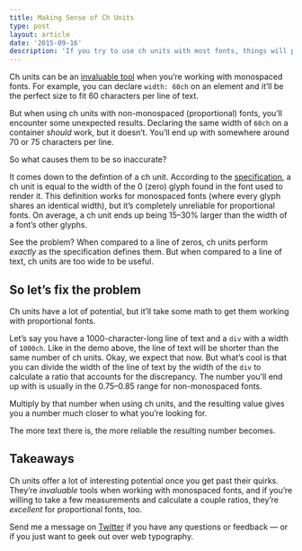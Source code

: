 ```yaml
---
title: Making Sense of Ch Units
type: post
layout: article
date: '2015-09-16'
description: 'If you try to use ch units with most fonts, things will probably end up broken. Here are some of the issues you’ll come across as well as ways you can fix them.'
---
```


Ch units can be an [invaluable tool][typographic-units] when you’re working with monospaced fonts. For example, you can declare `width: 60ch` on an element and it’ll be the perfect size to fit 60 characters per line of text.

But when using ch units with non-monospaced (proportional) fonts, you’ll encounter some unexpected results. Declaring the same width of `60ch` on a container _should_ work, but it doesn’t. You’ll end up with somewhere around 70 or 75 characters per line.

So what causes them to be so inaccurate?

It comes down to the defintion of a ch unit. According to the [specification][specification], a ch unit is equal to the width of the 0 (zero) glyph found in the font used to render it. This definition works for monospaced fonts (where every glyph shares an identical width), but it’s completely unreliable for proportional fonts. On average, a ch unit ends up being 15–30% larger than the width of a font’s other glyphs.

<CodePen
  height={560}
  id="24f0cb69d20658c4b14f6fef8e32ce59"
  title="Mismatched text and ch widths"
/>

See the problem? When compared to a line of zeros, ch units perform _exactly_ as the specification defines them. But when compared to a line of text, ch units are too wide to be useful.

## So let’s fix the problem

Ch units have a lot of potential, but it’ll take some math to get them working with proportional fonts.

Let’s say you have a 1000-character-long line of text and a `div` with a width of `1000ch`. Like in the demo above, the line of text will be shorter than the same number of ch units. Okay, we expect that now. But what’s cool is that you can divide the width of the line of text by the width of the `div` to calculate a ratio that accounts for the discrepancy. The number you’ll end up with is usually in the 0.75–0.85 range for non-monospaced fonts.

Multiply by that number when using ch units, and the resulting value gives you a number much closer to what you’re looking for.

<CodePen
  height={490}
  id="c41229e9197ff46d987dceffb4f36b38"
  title="Corrected text and ch widths"
/>

The more text there is, the more reliable the resulting number becomes.

<CodePen
  height={370}
  id="a6c07f62eb3d33741effa552b22abd84"
  title="Corrected paragraph text matching ch width"
/>

## Takeaways

Ch units offer a lot of interesting potential once you get past their quirks. They’re _invaluable_ tools when working with monospaced fonts, and if you’re willing to take a few measurements and calculate a couple ratios, they’re _excellent_ for proportional fonts, too.

Send me a message on [Twitter][twitter] if you have any questions or feedback — or if you just want to geek out over web typography.

[specification]: http://www.w3.org/TR/css3-values/#font-relative-lengths
[twitter]: https://twitter.com/johndjameson
[typographic-units]: /blog/typographic-units-in-css.html
